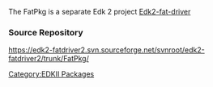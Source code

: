 [[Category:EDKII Packages]]

The FatPkg is a separate Edk 2 project [[Edk2-fat-driver]]

===Source Repository===

https://edk2-fatdriver2.svn.sourceforge.net/svnroot/edk2-fatdriver2/trunk/FatPkg/
